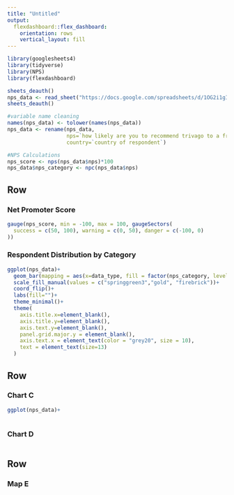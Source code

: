 ```yaml
---
title: "Untitled"
output: 
  flexdashboard::flex_dashboard:
    orientation: rows
    vertical_layout: fill
---
```


```r
library(googlesheets4)
library(tidyverse)
library(NPS)
library(flexdashboard)
```




```r
sheets_deauth()
nps_data <- read_sheet("https://docs.google.com/spreadsheets/d/1OG2i1gIv0J9bZMxRr8O2SHYxQsu27LjRbBUBnaZ7zvM/edit?usp=sharing")
sheets_deauth()

#variable name cleaning
names(nps_data) <- tolower(names(nps_data))
nps_data <- rename(nps_data,
                   nps=`how likely are you to recommend trivago to a friend or colleague?`,
                   country=`country of respondent`) 

#NPS Calculations
nps_score <- nps(nps_data$nps)*100
nps_data$nps_category <- npc(nps_data$nps)
```







Row
-----------------------------------------------------------------------

### Net Promoter Score 

```r
gauge(nps_score, min = -100, max = 100, gaugeSectors(
  success = c(50, 100), warning = c(0, 50), danger = c(-100, 0)
))
```

### Respondent Distribution by Category
```r
ggplot(nps_data)+
  geom_bar(mapping = aes(x=data_type, fill = factor(nps_category, levels = c("Promoter", "Passive","Detractor"))), position = "fill")+
  scale_fill_manual(values = c("springgreen3","gold", "firebrick"))+
  coord_flip()+
  labs(fill="")+
  theme_minimal()+
  theme(
    axis.title.x=element_blank(),
    axis.title.y=element_blank(),
    axis.text.y=element_blank(),
    panel.grid.major.y = element_blank(),
    axis.text.x = element_text(color = "grey20", size = 10),
    text = element_text(size=13)
  )


```


Row
-----------------------------------------------------------------------

### Chart C

```r
ggplot(nps_data)+
  

```

### Chart D

```r

```



Row
-----------------------------------------------------------------------

### Map E

```r

```